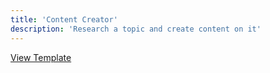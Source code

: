 ```yaml
---
title: 'Content Creator'
description: 'Research a topic and create content on it'
---
```


[View Template](https://github.com/AgentOps-AI/AgentStack/blob/main/agentstack/templates/proj_templates/content_creator.json)